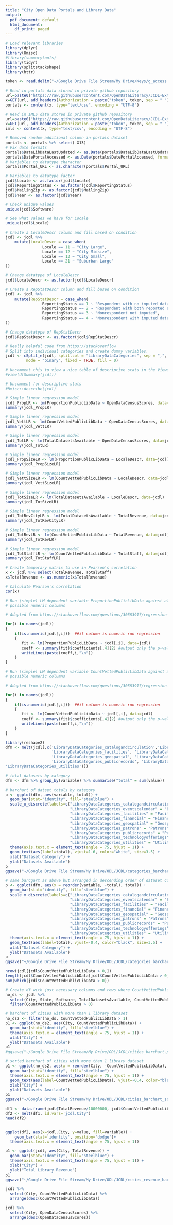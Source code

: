 ```yaml
---
title: "City Open Data Portals and Library Data"
output:
  pdf_document: default
  html_document:
    df_print: paged
---
```


```r
# Load relevant libraries
library(dplyr)
library(Hmisc)
#library(summarytools)
library(tidyr)
library(splitstackshape)
library(httr)
```

```r
token <- read.delim("~/Google Drive File Stream/My Drive/Keys/g_access.txt", stringsAsFactor = FALSE, header = FALSE)
```

```r
# Read in portals data stored in private github repository
url=paste0("https://raw.githubusercontent.com/OpenDataLiteracy/JCDL-Extended/master/Data/KAS_JCDL_PrelimClean_2019-12-16.csv")
x=GET(url, add_headers(Authorization = paste("token", token, sep = " ")))
portals <- content(x, type="text/csv", encoding = "UTF-8")
```

```r
# Read in IMLS data stored in private github repository
url=paste0("https://raw.githubusercontent.com/OpenDataLiteracy/JCDL-Extended/master/Data/IMLS_Data_PLS_FY17_AE_pud17i.csv")
x=GET(url, add_headers(Authorization = paste("token", token, sep = " ")))
imls <- content(x, type="text/csv", encoding = "UTF-8")
```

```r
# Removed random additional column in portals dataset
portals <- portals %>% select(-X13)
# Fix date formats
portals$DateLibDataLastUpdated <- as.Date(portals$DateLibDataLastUpdated, format = "%Y-%m-%d")
portals$DatePortalAccessed <- as.Date(portals$DatePortalAccessed, format = "%Y-%m-%d")
# Variables to datatype character
portals$Portal_URL <- as.character(portals$Portal_URL)
```

```r
# Variables to datatype factor
jcdl$Locale <- as.factor(jcdl$Locale)
jcdl$ReportingStatus <- as.factor(jcdl$ReportingStatus)
jcdl$MailingZip <- as.factor(jcdl$MailingZip)
jcdl$Year <- as.factor(jcdl$Year)
```


```r
# Check unique values
unique(jcdl$Software)
```

```r
# See what values we have for Locale
unique(jcdl$Locale)
```

```r
# Create a LocaleDescr column and fill based on condition
jcdl <- jcdl %>% 
    mutate(LocaleDescr = case_when(
                Locale == 11 ~ "City Large",
                Locale == 12 ~ "City Midsize",
                Locale == 13 ~ "City Small",
                Locale == 21 ~ "Suburban Large"
))

```

```r
# Change datatype of LocaleDescr
jcdl$LocaleDescr <- as.factor(jcdl$LocaleDescr)
```

```r
# Create a RepStatDescr column and fill based on condition
jcdl <- jcdl %>% 
    mutate(RepStatDescr = case_when(
                ReportingStatus == 1 ~ "Respondent with no imputed data",
                ReportingStatus == 2 ~ "Respondent with both reported and imputed data",
                ReportingStatus == 3 ~ "Nonrespondent not imputed",
                ReportingStatus == 4 ~ "Nonrespondent with imputed data"
))
```

```r
# Change datatype of RepStatDescr
jcdl$RepStatDescr <- as.factor(jcdl$RepStatDescr)
```

```r
# Really helpful code from https://stackoverflow
# Split into individual categories and create dummy variables.
jcdl <- cSplit_e(jcdl, split.col = "LibraryDataCategories", sep = ",", type = "character", 
         mode = "binary", fixed = TRUE, fill = 0)
```

```r
# Uncomment this to view a nice table of descriptive stats in the Viewer
#view(dfSummary(jcdl))
```

```r
# Uncomment for descriptive stats
#Hmisc::describe(jcdl)
```

```r
# Simple linear regression model
jcdl_PropLR <- lm(ProportionPublicLibData ~ OpenDataCensusScores, data=jcdl)
summary(jcdl_PropLR)
```

```r
# Simple linear regression model
jcdl_VettLR <- lm(CountVettedPublicLibData ~ OpenDataCensusScores, data=jcdl)
summary(jcdl_VettLR)
```

```r
# Simple linear regression model
jcdl_TotLR <- lm(TotalDatasetsAvailable ~ OpenDataCensusScores, data=jcdl)
summary(jcdl_TotLR)
```

```r
# Simple linear regression model
jcdl_PropSizeLR <- lm(ProportionPublicLibData ~ LocaleDescr, data=jcdl)
summary(jcdl_PropSizeLR)
```

```r
# Simple linear regression model
jcdl_VettSizeLR <- lm(CountVettedPublicLibData ~ LocaleDescr, data=jcdl)
summary(jcdl_VettSizeLR)
```

```r
# Simple linear regression model
jcdl_TotSizeLR <- lm(TotalDatasetsAvailable ~ LocaleDescr, data=jcdl)
summary(jcdl_TotSizeLR)
```
```r
# Simple linear regression model
jcdl_TotRevCityLR <- lm(TotalDatasetsAvailable ~ TotalRevenue, data=jcdl)
summary(jcdl_TotRevCityLR)
```


```r
# Simple linear regression model
jcdl_TotRevLR <- lm(CountVettedPublicLibData ~ TotalRevenue, data=jcdl)
summary(jcdl_TotRevLR)
```

```r
# Simple linear regression model
jcdl_TotStaffLR <- lm(CountVettedPublicLibData ~ TotalStaff, data=jcdl)
summary(jcdl_TotStaffLR)
```

```r
# Create temporary matrix to use in Pearson's correlation
x <- jcdl %>% select(TotalRevenue, TotalStaff)
x$TotalRevenue <- as.numeric(x$TotalRevenue)

```

```r
# Calculate Pearson's correlation
cor(x)
```


```r
# Run (simple) LM dependent variable ProportionPublicLibData against all 
# possible numeric columns

# Adapted from https://stackoverflow.com/questions/30583917/regression-loop-in-r-for-data-frames

for(i in names(jcdl))
{ 
    if(is.numeric(jcdl[,i]))  ##if column is numeric run regression
    {       
       fit <- lm(ProportionPublicLibData ~ jcdl[,i], data=jcdl) 
       coeff <- summary(fit)$coefficients[,4][2] #output only the p-values
       writeLines(paste(coeff,i,"\n"))
    }
}
```

```r
# Run (simple) LM dependent variable CountVettedPublicLibData against all 
# possible numeric columns

# Adapted from https://stackoverflow.com/questions/30583917/regression-loop-in-r-for-data-frames

for(i in names(jcdl))
{ 
    if(is.numeric(jcdl[,i]))  ##if column is numeric run regression
    {       
       fit <- lm(CountVettedPublicLibData ~ jcdl[,i], data=jcdl) 
       coeff <- summary(fit)$coefficients[,4][2] #output only the p-values
       writeLines(paste(coeff,i,"\n"))
    }
}
```

```r
library(reshape2)
dfm <- melt(jcdl[,c('LibraryDataCategories_catalogandcirculation','LibraryDataCategories_eventscalendar',
                    'LibraryDataCategories_facilities', 'LibraryDataCategories_financial',
                    'LibraryDataCategories_geospatial', 'LibraryDataCategories_patrons',
                    'LibraryDataCategories_publicrecords', 'LibraryDataCategories_technologyofferings',
'LibraryDataCategories_utilities')])
```
```r
# total datasets by category
dfm <- dfm %>% group_by(variable) %>% summarise("total" = sum(value))
```

```r
# barchart of datset totals by category
p <- ggplot(dfm, aes(variable, total)) +
  geom_bar(stat="identity", fill="steelblue") +
  scale_x_discrete(labels=c("LibraryDataCategories_catalogandcirculation" = "Catalog & Circulation",
                            "LibraryDataCategories_eventscalendar" = "Events & Calendar",
                            "LibraryDataCategories_facilities" = "Facilities",
                            "LibraryDataCategories_financial" = "Financial",
                            "LibraryDataCategories_geospatial" = "Geospatial",
                            "LibraryDataCategories_patrons" = "Patrons",
                            "LibraryDataCategories_publicrecords" = "Public Records",
                            "LibraryDataCategories_technologyofferings" = "Technology Offerings",
                            "LibraryDataCategories_utilities" = "Utilities")) +
  theme(axis.text.x = element_text(angle = 75, hjust = 1)) +
  geom_text(aes(label=total), vjust=1.6, color="white", size=3.5) +
  xlab("Dataset Category") +
  ylab("Datasets Available")
p
ggsave("~/Google Drive File Stream/My Drive/ODL/JCDL/categories_barchart.png")
```

```r
# same barcgart as above but arranged in descending order of dataset count
p <- ggplot(dfm, aes(x = reorder(variable, -total), total)) +
  geom_bar(stat="identity", fill="steelblue") +
  scale_x_discrete(labels=c("LibraryDataCategories_catalogandcirculation" = "Catalog & Circulation",
                            "LibraryDataCategories_eventscalendar" = "Events & Calendar",
                            "LibraryDataCategories_facilities" = "Facilities",
                            "LibraryDataCategories_financial" = "Financial",
                            "LibraryDataCategories_geospatial" = "Geospatial",
                            "LibraryDataCategories_patrons" = "Patrons",
                            "LibraryDataCategories_publicrecords" = "Public Records",
                            "LibraryDataCategories_technologyofferings" = "Technology Offerings",
                            "LibraryDataCategories_utilities" = "Utilities")) +
  theme(axis.text.x = element_text(angle = 75, hjust = 1)) +
  geom_text(aes(label=total), vjust=-0.4, color="black", size=3.5) +
  xlab("Dataset Category") +
  ylab("Datasets Available")
p
ggsave("~/Google Drive File Stream/My Drive/ODL/JCDL/categories_barchart_sorted.png")
```

```r
nrow(jcdl[jcdl$CountVettedPublicLibData > 0,])
length(jcdl$CountVettedPublicLibData[jcdl$CountVettedPublicLibData > 0])
sum(which(jcdl$CountVettedPublicLibData > 0))
```

```r
# Create df with just necessary columns and rows where CountVettedPublicLibData is greater than 0
no_ds <- jcdl %>%
  select(City, State, Software, TotalDatasetsAvailable, CountVettedPublicLibData, ProportionPublicLibData) %>%
  filter(CountVettedPublicLibData > 0)
```

```r
# barchart of cities with more than 1 library dataset
no_ds2 <- filter(no_ds, CountVettedPublicLibData > 1)
p1 <- ggplot(no_ds2, aes(City, CountVettedPublicLibData)) +
  geom_bar(stat="identity", fill="steelblue") +
  theme(axis.text.x = element_text(angle = 75, hjust = 1)) +
  xlab("City") +
  ylab("Datasets Available") 
p1
#ggsave("~/Google Drive File Stream/My Drive/ODL/JCDL/cities_barchart.png")
```

```r
# sorted barchart of cities with more than 1 library dataset
p1 <- ggplot(no_ds2, aes(x = reorder(City, -CountVettedPublicLibData), CountVettedPublicLibData)) +
  geom_bar(stat="identity", fill="steelblue") +
  theme(axis.text.x = element_text(angle = 75, hjust = 1)) +
  geom_text(aes(label=CountVettedPublicLibData), vjust=-0.4, color="black", size=3.5) +
  xlab("City") +
  ylab("Datasets Available") 
p1
ggsave("~/Google Drive File Stream/My Drive/ODL/JCDL/cities_barchart_sorted_morethanone.png")
```

```r
df1 <- data.frame(jcdl$TotalRevenue/10000000, jcdl$CountVettedPublicLibData, jcdl$City)
df2 <- melt(df1, id.vars='jcdl.City')
head(df2)


ggplot(df2, aes(x=jcdl.City, y=value, fill=variable)) +
    geom_bar(stat='identity', position='dodge')+
  theme(axis.text.x = element_text(angle = 75, hjust = 1))
```


```r
p1 <- ggplot(jcdl, aes(City, TotalRevenue)) +
  geom_bar(stat="identity", fill="steelblue") +
  theme(axis.text.x = element_text(angle = 75, hjust = 1)) +
  xlab("City") +
  ylab("Total Library Revenue") 
p1
ggsave("~/Google Drive File Stream/My Drive/ODL/JCDL/cities_revenue_barchart.png")
```

```r
jcdl %>%
  select(City, CountVettedPublicLibData) %>%
  arrange(desc(CountVettedPublicLibData))
```

```r
jcdl %>%
  select(City, OpenDataCensusScores) %>%
  arrange(desc(OpenDataCensusScores))
```